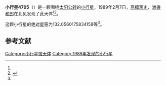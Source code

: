 {{Infobox planet
| bgcolour = #FFFFC0
| name = 4795 Kihara
| symbol = 
| image = 
| caption = 
| discovery = yes
| discovery_ref = 
| discoverer = [[高橋篤史|高橋篤史]]、[[渡邊和郎|渡邊和郎]]
| discovery_site = [[北见|北见]] 
| discovered = 1989年2月7日
| designations = yes
| mp_name = 
| named_after = 
| alt_names = 1989 CB1/ 1974 VA3 / 1974 WN1
| mp_category = [[主带小行星|主带小行星]]
| orbit_ref = <ref name="a">[http://ssd.jpl.nasa.gov/sbdb.cgi?sstr=4795 4795 Kihara] {{Wayback|url=http://ssd.jpl.nasa.gov/sbdb.cgi?sstr=4795 |date=20201124010705 }}，小行星數據庫瀏覽器（JPL Small-Body Database Browser）－[[美国国家航空航天局|美国国家航空航天局]]喷气推进实验室</ref>
| epoch = 2456400.5 (2013年4月18日更新)
| aphelion = {{convert|2.536751049366114|AU|km|3|abbr=on|lk=out}}
| perihelion = {{convert|1.862744870106127|AU|km|3|abbr=on}}
| semimajor = {{convert|2.19974795973612|AU|km|3|abbr=on}}
| eccentricity = 0.153200774
| period = 1191.674956 [[日|日]]<br />3.26[[儒略年|儒略年]]
| avg_speed = 
| inclination = 5.105618671899836
| asc_node = 133.9232859495598
| mean_anomaly = 
| arg_peri = 132.0560175834158
| satellites = 
| physical_characteristics = yes
| dimensions = 
| mass = 
| density = 
| surface_grav = 
| escape_velocity = 
| sidereal_day = 
| axial_tilt = 
| pole_ecliptic_lat = 
| pole_ecliptic_lon = 
| albedo = 
| temperatures= 
| temp_name1 = 
| mean_temp_1 = 
| max_temp_1 = 
| temp_name2 = 
| max_temp_2 = 
| spectral_type = 
| abs_magnitude = 132.0560175834158
}}

'''小行星4795'''（{{lang-en|4795 Kihara}}）是一颗围绕[[太阳|太阳]][[公转|公转]]的[[小行星|小行星]]。1989年2月7日，[[高橋篤史|高橋篤史]]、[[渡邊和郎|渡邊和郎]]在北见发现了此天体<ref name="a" /><ref>{{cite news|title=小行星列表|url=http://cfa-www.harvard.edu/iau/lists/NumberedMPs.txt|accessdate=2013-07-08|newspaper=哈佛大学|archive-date=2008-05-17|archive-url=https://web.archive.org/web/20080517010638/http://cfa-www.harvard.edu/iau/lists/NumberedMPs.txt|dead-url=no}}</ref>。

这颗小行星的[[绝对星等|绝对星等]]为132.0560175834158等<ref name="a" />。

==参考文献==
{{reflist}}
{{Minor Planet Number|[[小行星4794|小行星4794]]|[[小行星4796|小行星4796]]}}

{{小天体}}

[[Category:小行星带天体|Category:小行星带天体]]
[[Category:1989年发现的小行星|Category:1989年发现的小行星]]

{{asteroid-stub}}
